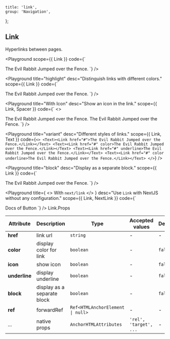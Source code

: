
	title: 'link',
	group: 'Navigation',
};

## Link

Hyperlinks between pages.

<Playground
	scope={{ Link }}
	code={`
<Link href="#">The Evil Rabbit Jumped over the Fence.</Link>
`}
/>

<Playground
	title="highlight"
	desc="Distinguish links with different colors."
	scope={{ Link }}
	code={`
<Link href="#" color>The Evil Rabbit Jumped over the Fence.</Link>
`}
/>

<Playground
	title="With Icon"
	desc="Show an icon in the link."
	scope={{ Link, Spacer }}
	code={`
<>
  <Link href="#" icon>The Evil Rabbit Jumped over the Fence.</Link>
  <Spacer y={.5} />
  <Link href="#" icon color>The Evil Rabbit Jumped over the Fence.</Link>
</>
`}
/>

<Playground
	title="variant"
	desc="Different styles of links."
	scope={{ Link, Text }}
	code={`
<>
  <Text><Link href="#">The Evil Rabbit Jumped over the Fence.</Link></Text>
  <Text><Link href="#" color>The Evil Rabbit Jumped over the Fence.</Link></Text>
  <Text><Link href="#" underline>The Evil Rabbit Jumped over the Fence.</Link></Text>
  <Text><Link href="#" color underline>The Evil Rabbit Jumped over the Fence.</Link></Text>
</>
`}
/>

<Playground
	title="block"
	desc="Display as a separate block."
	scope={{ Link }}
	code={`
<Link href="#" block>The Evil Rabbit Jumped over the Fence.</Link>
`}
/>

<Playground
	title={
		<>
			With <Code>next/link</Code>
		</>
	}
	desc="Use `Link` with NextJS without any configuration."
	scope={{ Link, NextLink }}
	code={`
<NextLink href="/en-us/components/button">
  <Link block>Docs of Button</Link>
</NextLink>
`}
/>

<Attributes edit="/pages/en-us/components/link.mdx">
<Attributes.Title>Link.Props</Attributes.Title>

| Attribute     | Description                 | Type                                            | Accepted values        | Default |
| ------------- | --------------------------- | ----------------------------------------------- | ---------------------- | ------- |
| **href**      | link url                    | `string`                                        | -                      | -       |
| **color**     | display color for link      | `boolean`                                       | -                      | `false` |
| **icon**      | show icon                   | `boolean`                                       | -                      | `false` |
| **underline** | display underline           | `boolean`                                       | -                      | `false` |
| **block**     | display as a separate block | `boolean`                                       | -                      | `false` |
| **ref**       | forwardRef                  | <Code>Ref<HTMLAnchorElement &#124; null></Code> | -                      | -       |
| ...           | native props                | `AnchorHTMLAttributes`                          | `'rel', 'target', ...` | -       |

</Attributes>

